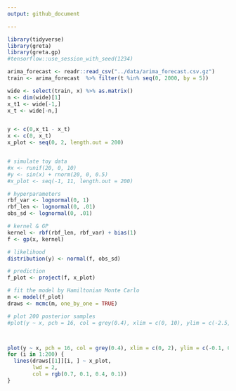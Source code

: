 ```yaml
---
output: github_document

---
```


```r
library(tidyverse)
library(greta)
library(greta.gp)
#tensorflow::use_session_with_seed(1234)

```





```r
arima_forecast <- readr::read_csv("../data/arima_forecast.csv.gz")
train <- arima_forecast  %>% filter(t %in% seq(0, 2000, by = 5))

wide <- select(train, x) %>% as.matrix() 
n <- dim(wide)[1]
x_t1 <- wide[-1,]
x_t <- wide[-n,] 


y <- c(0,x_t1 - x_t)
x <- c(0, x_t)
x_plot <- seq(0, 2, length.out = 200)
```


```r


```



```r
# simulate toy data
#x <- runif(20, 0, 10)
#y <- sin(x) + rnorm(20, 0, 0.5)
#x_plot <- seq(-1, 11, length.out = 200)
```


```r



# hyperparameters
rbf_var <- lognormal(0, 1)
rbf_len <- lognormal(0, .01)
obs_sd <- lognormal(0, .01)

# kernel & GP
kernel <- rbf(rbf_len, rbf_var) + bias(1)
f <- gp(x, kernel)

# likelihood
distribution(y) <- normal(f, obs_sd)

# prediction
f_plot <- project(f, x_plot)
```


```r
# fit the model by Hamiltonian Monte Carlo
m <- model(f_plot)
draws <- mcmc(m, one_by_one = TRUE)
```



```r
# plot 200 posterior samples
#plot(y ~ x, pch = 16, col = grey(0.4), xlim = c(0, 10), ylim = c(-2.5, 2.5))



plot(y ~ x, pch = 16, col = grey(0.4), xlim = c(0, 2), ylim = c(-0.1, 0.15))
for (i in 1:200) {
  lines(draws[[1]][i, ] ~ x_plot,
        lwd = 2,
        col = rgb(0.7, 0.1, 0.4, 0.1))  
}
```

```r
```


